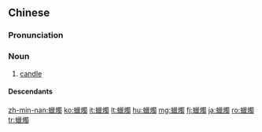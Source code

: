{{also|蝋燭|蜡烛}}
==Chinese==
{{zh-forms|s=蜡烛}}

===Pronunciation===
{{zh-pron
|m=làzhú
|c=laap6 zuk1
|h=pfs=la̍p-chuk
|mn=xm,zz,tw:la̍h-chek/qz:la̍h-chiak
|ma=y
|cat=n
}}

===Noun===
{{zh-noun}}

# [[candle]] {{zh-mw|m:根|枝}}

====Descendants====
{{CJKV||ろう%そく|j=蝋%燭|납촉}}

{{zh-cat|Intermediate}}

{{zh-cat|Light sources}}

[[zh-min-nan:蠟燭]]
[[ko:蠟燭]]
[[it:蠟燭]]
[[lt:蠟燭]]
[[hu:蠟燭]]
[[mg:蠟燭]]
[[fj:蠟燭]]
[[ja:蠟燭]]
[[ro:蠟燭]]
[[tr:蠟燭]]